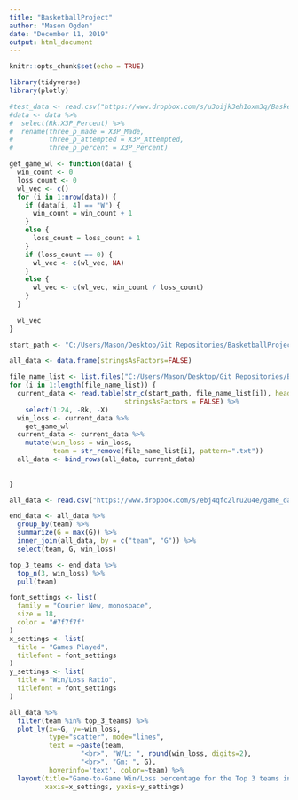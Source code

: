 ```yaml
---
title: "BasketballProject"
author: "Mason Ogden"
date: "December 11, 2019"
output: html_document
---
```


```r
knitr::opts_chunk$set(echo = TRUE)
```

```r
library(tidyverse)
library(plotly)
```


```r
#test_data <- read.csv("https://www.dropbox.com/s/u3oijk3eh1oxm3q/BasketballData.csv?dl=1")
#data <- data %>%
#  select(Rk:X3P_Percent) %>%
#  rename(three_p_made = X3P_Made,
#         three_p_attempted = X3P_Attempted, 
#         three_p_percent = X3P_Percent)

```

```r
get_game_wl <- function(data) {
  win_count <- 0
  loss_count <- 0
  wl_vec <- c()
  for (i in 1:nrow(data)) {
    if (data[i, 4] == "W") {
      win_count = win_count + 1
    }
    else {
      loss_count = loss_count + 1
    }
    if (loss_count == 0) {
      wl_vec <- c(wl_vec, NA)
    }
    else {
      wl_vec <- c(wl_vec, win_count / loss_count)
    }
  }
  
  wl_vec
}
```


```r

start_path <- "C:/Users/Mason/Desktop/Git Repositories/BasketballProject/GameData/"

all_data <- data.frame(stringsAsFactors=FALSE)

file_name_list <- list.files("C:/Users/Mason/Desktop/Git Repositories/BasketballProject/GameData/")
for (i in 1:length(file_name_list)) {
  current_data <- read.table(str_c(start_path, file_name_list[i]), header=TRUE, sep=",",
                             stringsAsFactors = FALSE) %>%
    select(1:24, -Rk, -X)
  win_loss <- current_data %>%
    get_game_wl
  current_data <- current_data %>%
    mutate(win_loss = win_loss,
           team = str_remove(file_name_list[i], pattern=".txt"))
  all_data <- bind_rows(all_data, current_data)
    
  
}
```

```r
all_data <- read.csv("https://www.dropbox.com/s/ebj4qfc2lru2u4e/game_data.csv?dl=1")
```


```r
end_data <- all_data %>%
  group_by(team) %>%
  summarize(G = max(G)) %>%
  inner_join(all_data, by = c("team", "G")) %>%
  select(team, G, win_loss)

top_3_teams <- end_data %>%
  top_n(3, win_loss) %>%
  pull(team)
```

```r
font_settings <- list(
  family = "Courier New, monospace",
  size = 18,
  color = "#7f7f7f"
)
x_settings <- list(
  title = "Games Played",
  titlefont = font_settings
)
y_settings <- list(
  title = "Win/Loss Ratio",
  titlefont = font_settings
)

all_data %>%
  filter(team %in% top_3_teams) %>%
  plot_ly(x=~G, y=~win_loss,
          type="scatter", mode="lines",
          text = ~paste(team,
                  "<br>", "W/L: ", round(win_loss, digits=2),
                  "<br>", "Gm: ", G),
          hoverinfo='text', color=~team) %>%
  layout(title="Game-to-Game Win/Loss percentage for the Top 3 teams in the NBA (as of 12/14/19)",
         xaxis=x_settings, yaxis=y_settings)
```

